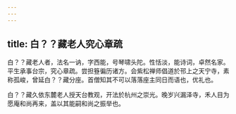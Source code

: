 ```yaml
---
---
---
```

title: 白？？藏老人究心章疏
---



白？？藏老人者，法名一讷，字西能，号琴啸头陀。性恬淡，能诗词，卓然名家。平生承事台宗，究心章疏。尝担簦徧历诸方。会紫松禅师倡道於邗上之天宁寺，素称孤峻，曾延白？？藏分座。首僧知其不可以落落座主同日而语也，优礼也。

白？？藏久依东麓老人授天台教观，开法於杭州之崇光。晚岁兴漏泽寺，禾人目为愿庵和尚再来，盖以其能嗣和尚之振举也。